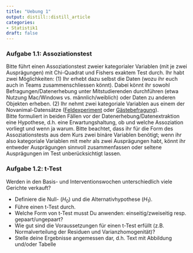 ```yaml
---
title: "Uebung 1"
output: distill::distill_article
categories:
- Statistik1
draft: false
---
```



###	Aufgabe 1.1: Assoziationstest

Bitte führt einen Assoziationstest zweier kategorialer Variablen (mit je zwei Ausprägungen) mit Chi-Quadrat und Fishers exaktem Test durch. Ihr habt zwei Möglichkeiten: (1) Ihr erhebt dazu selbst die Daten (wozu ihr euch auch in Teams zusammenschliessen könnt). Dabei könnt ihr sowohl Befragungen/Datenerhebung unter Mitstudierenden durchführen (etwa Nutzung Mac/Windows vs. männlich/weiblich) oder Daten zu anderen Objekten erheben. (2) Ihr nehmt zwei kategoriale Variablen aus einem der Novanimal-Datensätze
([Feldexperiment](https://zenodo.org/record/3890931/files/2017_ZHAW_aggregated_menu_sales_NOVANIMAL.csv?download=1') oder [Gästebefragung](https://zenodo.org/record/3554884/files/2019_ZHAW_vonRickenbach_cleaned_recorded_survey_dataset_NOVANIMAL_anonym.csv?download=1)). <br>
Bitte formuliert in beiden Fällen vor der Datenerhebung/Datenextraktion eine Hypothese, d.h. eine Erwartungshaltung, ob und welche Assoziation vorliegt und wenn ja warum. Bitte beachtet, dass ihr für die Form des Assoziationstests aus dem Kurs zwei binäre Variablen benötigt; wenn ihr also kategoriale Variablen mit mehr als zwei Ausprägungen habt, könnt ihr entweder Ausprägungen sinnvoll zusammenfassen oder seltene Ausprägungen im Test unberücksichtigt lassen.


###	Aufgabe 1.2: t-Test

Werden in den Basis- und Interventionswochen unterschiedlich viele Gerichte verkauft?

- Definiere die Null- ($H_0$) und die Alternativhypothese ($H_1$).
- Führe einen t-Test durch.
- Welche Form von t-Test musst Du anwenden: einseitig/zweiseitig resp. gepaart/ungepaart?
- Wie gut sind die Voraussetzungen für einen t-Test erfüllt (z.B. Normalverteilung der Residuen und Varianzhomogenität)?
- Stelle deine Ergebnisse angemessen dar, d.h. Text mit Abbildung und/oder Tabelle 

